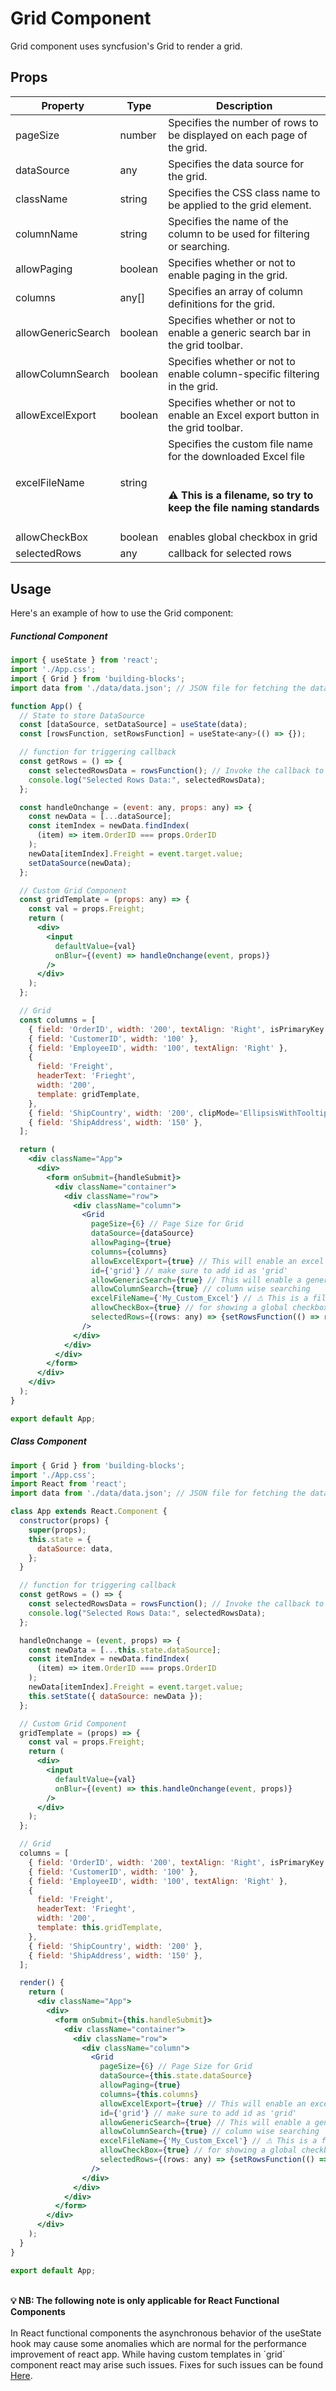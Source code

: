# Grid Component

Grid component uses syncfusion's Grid to render a grid.

## Props

| Property           | Type    | Description                                                                                                                                        |
| ------------------ | ------- | -------------------------------------------------------------------------------------------------------------------------------------------------- |
| pageSize           | number  | Specifies the number of rows to be displayed on each page of the grid.                                                                             |
| dataSource         | any     | Specifies the data source for the grid.                                                                                                            |
| className          | string  | Specifies the CSS class name to be applied to the grid element.                                                                                    |
| columnName         | string  | Specifies the name of the column to be used for filtering or searching.                                                                            |
| allowPaging        | boolean | Specifies whether or not to enable paging in the grid.                                                                                             |
| columns            | any[]   | Specifies an array of column definitions for the grid.                                                                                             |
| allowGenericSearch | boolean | Specifies whether or not to enable a generic search bar in the grid toolbar.                                                                       |
| allowColumnSearch  | boolean | Specifies whether or not to enable column-specific filtering in the grid.                                                                          |
| allowExcelExport   | boolean | Specifies whether or not to enable an Excel export button in the grid toolbar.                                                                     |
| excelFileName      | string  | Specifies the custom file name for the downloaded Excel file <br /><br /> <h4>⚠ This is a filename, so try to keep the file naming standards </h4> |
|allowCheckBox | boolean | enables global checkbox in grid |
|selectedRows| any | callback for selected rows |

## Usage

Here's an example of how to use the Grid component:

##### Functional Component

```jsx copy filename="App.tsx"
import { useState } from 'react';
import './App.css';
import { Grid } from 'building-blocks';
import data from './data/data.json'; // JSON file for fetching the data

function App() {
  // State to store DataSource
  const [dataSource, setDataSource] = useState(data);
  const [rowsFunction, setRowsFunction] = useState<any>(() => {});

  // function for triggering callback
  const getRows = () => {
    const selectedRowsData = rowsFunction(); // Invoke the callback to get selected row data
    console.log("Selected Rows Data:", selectedRowsData);
  };

  const handleOnchange = (event: any, props: any) => {
    const newData = [...dataSource];
    const itemIndex = newData.findIndex(
      (item) => item.OrderID === props.OrderID
    );
    newData[itemIndex].Freight = event.target.value;
    setDataSource(newData);
  };

  // Custom Grid Component
  const gridTemplate = (props: any) => {
    const val = props.Freight;
    return (
      <div>
        <input
          defaultValue={val}
          onBlur={(event) => handleOnchange(event, props)}
        />
      </div>
    );
  };

  // Grid
  const columns = [
    { field: 'OrderID', width: '200', textAlign: 'Right', isPrimaryKey = true },
    { field: 'CustomerID', width: '100' },
    { field: 'EmployeeID', width: '100', textAlign: 'Right' },
    {
      field: 'Freight',
      headerText: 'Frieght',
      width: '200',
      template: gridTemplate,
    },
    { field: 'ShipCountry', width: '200', clipMode='EllipsisWithTooltip' }, // clipMode enables tooltip for lengthy texts.
    { field: 'ShipAddress', width: '150' },
  ];

  return (
    <div className="App">
      <div>
        <form onSubmit={handleSubmit}>
          <div className="container">
            <div className="row">
              <div className="column">
                <Grid
                  pageSize={6} // Page Size for Grid
                  dataSource={dataSource}
                  allowPaging={true}
                  columns={columns}
                  allowExcelExport={true} // This will enable an excel export option
                  id={'grid'} // make sure to add id as 'grid'
                  allowGenericSearch={true} // This will enable a generic serach
                  allowColumnSearch={true} // column wise searching
                  excelFileName={'My_Custom_Excel'} // ⚠ This is a filename, so try to keep the file naming standards
                  allowCheckBox={true} // for showing a global checkbox to all rows
                  selectedRows={(rows: any) => {setRowsFunction(() => rows)}} // callback for selected rows
                />
              </div>
            </div>
          </div>
        </form>
      </div>
    </div>
  );
}

export default App;
```

##### Class Component

```jsx copy filename="App.tsx"
import { Grid } from 'building-blocks';
import './App.css';
import React from 'react';
import data from './data/data.json'; // JSON file for fetching the data

class App extends React.Component {
  constructor(props) {
    super(props);
    this.state = {
      dataSource: data,
    };
  }

  // function for triggering callback
  const getRows = () => {
    const selectedRowsData = rowsFunction(); // Invoke the callback to get selected row data
    console.log("Selected Rows Data:", selectedRowsData);
  };

  handleOnchange = (event, props) => {
    const newData = [...this.state.dataSource];
    const itemIndex = newData.findIndex(
      (item) => item.OrderID === props.OrderID
    );
    newData[itemIndex].Freight = event.target.value;
    this.setState({ dataSource: newData });
  };

  // Custom Grid Component
  gridTemplate = (props) => {
    const val = props.Freight;
    return (
      <div>
        <input
          defaultValue={val}
          onBlur={(event) => this.handleOnchange(event, props)}
        />
      </div>
    );
  };

  // Grid
  columns = [
    { field: 'OrderID', width: '200', textAlign: 'Right', isPrimaryKey = true },
    { field: 'CustomerID', width: '100' },
    { field: 'EmployeeID', width: '100', textAlign: 'Right' },
    {
      field: 'Freight',
      headerText: 'Frieght',
      width: '200',
      template: this.gridTemplate,
    },
    { field: 'ShipCountry', width: '200' },
    { field: 'ShipAddress', width: '150' },
  ];

  render() {
    return (
      <div className="App">
        <div>
          <form onSubmit={this.handleSubmit}>
            <div className="container">
              <div className="row">
                <div className="column">
                  <Grid
                    pageSize={6} // Page Size for Grid
                    dataSource={this.state.dataSource}
                    allowPaging={true}
                    columns={this.columns}
                    allowExcelExport={true} // This will enable an excel export option
                    id={'grid'} // make sure to add id as 'grid'
                    allowGenericSearch={true} // This will enable a generic serach
                    allowColumnSearch={true} // column wise searching
                    excelFileName={'My_Custom_Excel'} // ⚠ This is a filename, so try to keep the file naming standards
                    allowCheckBox={true} // for showing a global checkbox to all rows
                    selectedRows={(rows: any) => {setRowsFunction(() => rows)}} // callback for selected rows
                  />
                </div>
              </div>
            </div>
          </form>
        </div>
      </div>
    );
  }
}

export default App;
```
<br />
 
<div className={styles.warningCard}><b><span>💡 NB: </span>The following note is only applicable for React Functional Components</b><br /><br />
In React functional components the asynchronous behavior of the useState hook may cause some anomalies which are normal for the performance improvement of react app.  While having custom templates in `grid` component react may arise such issues. Fixes for such issues can be found <Link href="https://github.com/ananduremanan/gbs-fwk-docs-next/issues"><u>Here</u></Link>.</div>
